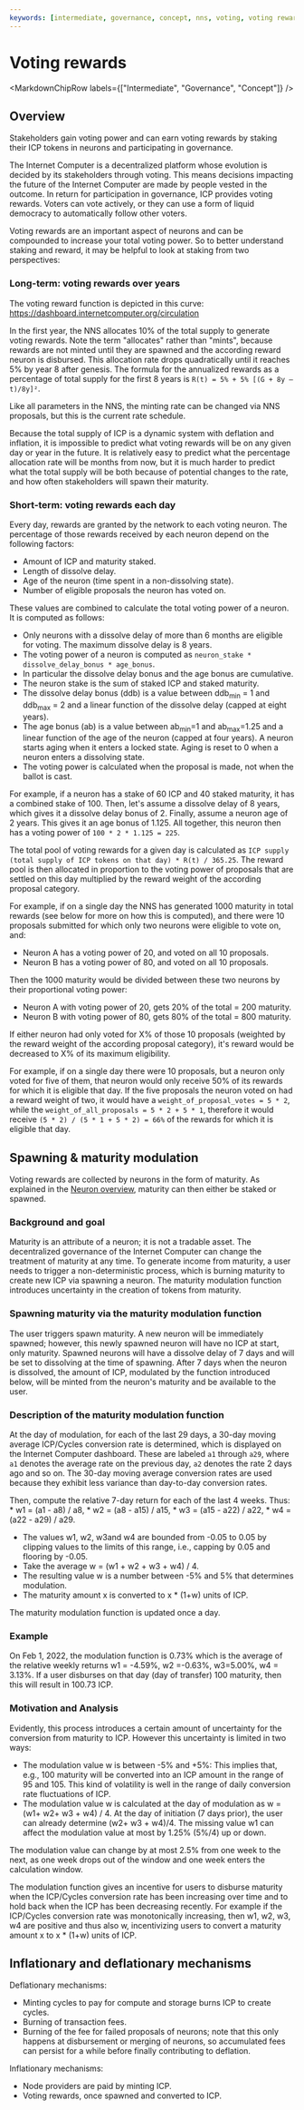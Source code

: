 ```yaml
---
keywords: [intermediate, governance, concept, nns, voting, voting rewards, rewards]
---
```



# Voting rewards

<MarkdownChipRow labels={["Intermediate", "Governance", "Concept"]} />

## Overview
Stakeholders gain voting power and can earn voting rewards by staking their ICP tokens in neurons and participating in governance.

The Internet Computer is a decentralized platform whose evolution is decided by its stakeholders through voting.
This means decisions impacting the future of the Internet Computer are made by people vested in the outcome.
In return for participation in governance, ICP provides voting rewards.
Voters can vote actively, or they can use a form of liquid democracy to automatically follow other voters.

Voting rewards are an important aspect of neurons and can be compounded to increase your total voting power. So
to better understand staking and reward, it may be helpful to look at
staking from two perspectives:

### Long-term: voting rewards over years

The voting reward function is depicted in this curve: https://dashboard.internetcomputer.org/circulation

In the first year, the NNS allocates 10% of the total supply to generate
voting rewards. Note the term "allocates" rather than "mints", because
rewards are not minted until they are spawned and the according reward neuron is
disbursed. This allocation rate drops quadratically until it reaches 5% by year 8 after genesis.
The formula for the annualized rewards as a percentage of total supply for the first 8 years is `R(t) = 5% + 5% [(G + 8y – t)/8y]²`.

Like all parameters in the NNS, the minting rate can be changed via
NNS proposals, but this is the current rate schedule.

Because the total supply of ICP is a dynamic system with deflation and
inflation, it is impossible to predict what voting rewards will be on any
given day or year in the future. It is relatively easy to predict what
the percentage allocation rate will be months from now, but it is much
harder to predict what the total supply will be both because of
potential changes to the rate, and how often stakeholders will spawn
their maturity.

### Short-term: voting rewards each day

Every day, rewards are granted by the network to each voting neuron. The
percentage of those rewards received by each neuron depend on the
following factors:

* Amount of ICP and maturity staked.
* Length of dissolve delay.
* Age of the neuron (time spent in a non-dissolving state).
* Number of eligible proposals the neuron has voted on.

These values are combined to calculate the total voting power of a neuron. It is computed as follows:
* Only neurons with a dissolve delay of more than 6 months are eligible for voting. The maximum dissolve delay is 8 years.
* The voting power of a neuron is computed as `neuron_stake * dissolve_delay_bonus * age_bonus`.
* In particular the dissolve delay bonus and the age bonus are cumulative.
* The neuron stake is the sum of staked ICP and staked maturity.
* The dissolve delay bonus (ddb) is a value between ddb<sub>min</sub> = 1 and ddb<sub>max</sub> = 2 and a linear function of the dissolve delay (capped at eight years).
* The age bonus (ab) is a value between ab<sub>min</sub>=1 and ab<sub>max</sub>=1.25 and a linear function of the age of the neuron (capped at four years). A neuron starts aging when it enters a locked state. Aging is reset to 0 when a neuron enters a dissolving state.
* The voting power is calculated when the proposal is made, not when the ballot is cast.

For example, if a neuron has a stake of 60 ICP and 40 staked maturity, it has a combined stake of 100.
Then, let's assume a dissolve delay of 8 years, which gives it a dissolve delay bonus of 2.
Finally, assume a neuron age of 2 years. This gives it an age bonus of 1.125.
All together, this neuron then has a voting power of `100 * 2 * 1.125 = 225`.

The total pool of voting rewards for a given day is calculated as `ICP supply (total supply of ICP tokens on that day) * R(t) / 365.25`.
The reward pool is then allocated in proportion to the voting power of proposals that are settled on this day multiplied by the reward weight of the according proposal category.

For example, if on a single day the NNS has generated 1000 maturity in total
rewards (see below for more on how this is computed), and there were 10
proposals submitted for which only two neurons were eligible to vote on, and:

* Neuron A has a voting power of 20, and voted on all 10 proposals.
* Neuron B has a voting power of 80, and voted on all 10 proposals.

Then the 1000 maturity would be divided between these two neurons by their
proportional voting power:

* Neuron A with voting power of 20, gets 20% of the total = 200 maturity.
* Neuron B with voting power of 80, gets 80% of the total = 800 maturity.

If either neuron had only voted for X% of those 10 proposals (weighted by the reward weight of the according proposal category),
it's reward would be decreased to X% of its maximum eligibility.

For example, if on a single day there were 10 proposals, but a neuron only voted for five of them,
that neuron would only receive 50% of its rewards for which it is eligible that day.
If the five proposals the neuron voted on had a reward weight of two,
it would have a `weight_of_proposal_votes = 5 * 2`, while the `weight_of_all_proposals = 5 * 2 + 5 * 1`,
therefore it would receive `(5 * 2) / (5 * 1 + 5 * 2) = 66%` of the rewards for which it is eligible that day.

## Spawning & maturity modulation
Voting rewards are collected by neurons in the form of maturity.
As explained in the [Neuron overview](/docs/current/developer-docs/daos/nns/neuron-overview), maturity can then either be staked or spawned.

### Background and goal
Maturity is an attribute of a neuron; it is not a tradable asset. The decentralized governance of the Internet Computer can change the treatment of maturity at any time.
To generate income from maturity, a user needs to trigger a non-deterministic process, which is burning maturity to create new ICP via spawning a neuron.
The maturity modulation function introduces uncertainty in the creation of tokens from maturity.

### Spawning maturity via the maturity modulation function
The user triggers spawn maturity. A new neuron will be immediately spawned; however, this newly spawned neuron will have no ICP at start, only maturity.
Spawned neurons will have a dissolve delay of 7 days and will be set to dissolving at the time of spawning. After 7 days when the neuron is dissolved, the amount of ICP, modulated by the function introduced below, will be minted from the neuron's maturity and be available to the user.

### Description of the maturity modulation function

At the day of modulation, for each of the last 29 days, a 30-day moving average ICP/Cycles conversion rate is determined, which is displayed on the Internet Computer dashboard. These are labeled `a1` through `a29`, where `a1` denotes the average rate on the previous day, `a2` denotes the rate 2 days ago and so on. The 30-day moving average conversion rates are used because they exhibit less variance than day-to-day conversion rates.

Then, compute the relative 7-day return for each of the last 4 weeks. Thus:
    * w1 = (a1 - a8) / a8,
    * w2 = (a8 - a15) / a15,
    * w3 = (a15 - a22) / a22,
    * w4 = (a22 - a29) / a29.

* The values w1, w2, w3and w4 are bounded from -0.05 to 0.05 by clipping values to the limits of this range, i.e., capping by 0.05 and flooring by -0.05.
* Take the average w = (w1 + w2 + w3 + w4) / 4.
* The resulting value w is a number between -5% and 5% that determines modulation.
* The maturity amount x is converted to x * (1+w) units of ICP.

The maturity modulation function is updated once a day.

### Example
On Feb 1, 2022, the modulation function is 0.73% which is the average of the relative weekly returns w1 = -4.59%, w2 =-0.63%, w3=5.00%, w4 = 3.13%.
If a user disburses on that day (day of transfer) 100 maturity, then this will result in 100.73 ICP.

### Motivation and Analysis

Evidently, this process introduces a certain amount of uncertainty for the conversion from maturity to ICP. However this uncertainty is limited in two ways:
* The modulation value w is between -5% and +5%: This implies that, e.g., 100 maturity will be converted into an ICP amount in the range of 95 and 105. This kind of volatility is well in the range of daily conversion rate fluctuations of ICP.
* The modulation value w is calculated at the day of modulation as w = (w1+ w2+ w3 + w4) / 4. At the day of initiation (7 days prior), the user can already determine (w2+ w3 + w4)/4. The missing value w1 can affect the modulation value at most by 1.25% (5%/4) up or down.

The modulation value can change by at most 2.5% from one week to the next, as one week drops out of the window and one week enters the calculation window.

The modulation function gives an incentive for users to disburse maturity when the ICP/Cycles conversion rate has been increasing over time and to hold back when the ICP has been decreasing recently. For example if the ICP/Cycles conversion rate was monotonically increasing, then w1, w2, w3, w4 are positive and thus also w, incentivizing users to convert a maturity amount x to x * (1+w) units of ICP.

## Inflationary and deflationary mechanisms

Deflationary mechanisms:

* Minting cycles to pay for compute and storage burns ICP to create cycles.
* Burning of transaction fees.
* Burning of the fee for failed proposals of neurons; note that this only happens at disbursement or merging of neurons, so accumulated fees can persist for a while before finally contributing to deflation.

Inflationary mechanisms:

* Node providers are paid by minting ICP.
* Voting rewards, once spawned and converted to ICP.
